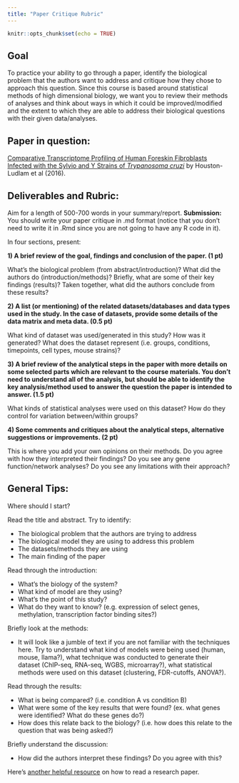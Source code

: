 ```yaml
---
title: "Paper Critique Rubric"
---
```


```r
knitr::opts_chunk$set(echo = TRUE)
```

## Goal

To practice your ability to go through a paper, identify the biological problem that the authors want to address and critique how they chose to approach this question. Since this course is based around statistical methods of high dimensional biology, we want you to review their methods of analyses and think about ways in which it could be improved/modified and the extent to which they are able to address their biological questions with their given data/analyses.

## Paper in question:

[Comparative Transcriptome Profiling of Human Foreskin Fibroblasts Infected with the Sylvio and Y Strains of *Trypanosoma cruzi*](https://journals.plos.org/plosone/article?id=10.1371/journal.pone.0159197) by Houston-Ludlam et al (2016).


## Deliverables and Rubric:

Aim for a length of 500-700 words in your summary/report. **Submission:** You should write your paper critique in .md format (notice that you don't need to write it in .Rmd since you are not going to have any R code in it). 

In four sections, present:

**1) A brief review of the goal, findings and conclusion of the paper. (1 pt) **

   What's the biological problem (from abstract/introduction)? What did the authors do (introduction/methods)? Briefly, what are some of their key findings (results)? Taken together, what did the authors conclude from these results?

**2) A list (or mentioning) of the related datasets/databases and data types used in the study. In the case of datasets, provide some details of the data matrix and meta data. (0.5 pt)**
 
   What kind of dataset was used/generated in this study? How was it generated? What does the dataset represent (i.e. groups, conditions, timepoints, cell types, mouse strains)?

**3) A brief review of the analytical steps in the paper with more details on some selected parts which are relevant to the course materials. You don’t need to understand all of the analysis, but should be able to identify the key analysis/method used to answer the question the paper is intended to answer. (1.5 pt)**

   What kinds of statistical analyses were used on this dataset? How do they control for variation between/within groups?

**4) Some comments and critiques about the analytical steps, alternative suggestions or improvements. (2 pt)**

   This is where you add your own opinions on their methods. Do you agree with how they interpreted their findings? Do you see any gene function/network analyses? Do you see any limitations with their approach?
   
## General Tips:

Where should I start?

Read the title and abstract. Try to identify:

 * The biological problem that the authors are trying to address
 * The biological model they are using to address this problem
 * The datasets/methods they are using
 * The main finding of the paper

Read through the introduction:

 * What's the biology of the system?
 * What kind of model are they using?
 * What's the point of this study?
 * What do they want to know? (e.g. expression of select genes, methylation, transcription factor binding sites?)
 
Briefly look at the methods:

 * It will look like a jumble of text if you are not familiar with the techniques here. Try to understand what kind of models were being used (human, mouse, llama?), what technique was conducted to generate their dataset (ChIP-seq, RNA-seq, WGBS, microarray?), what statistical methods were used on this dataset (clustering, FDR-cutoffs, ANOVA?).
 
Read through the results:

 * What is being compared? (i.e. condition A vs condition B)
 * What were some of the key results that were found? (ex. what genes were identified? What do these genes do?)
 * How does this relate back to the biology? (i.e. how does this relate to the question that was being asked?)
 
Briefly understand the discussion:

 * How did the authors interpret these findings? Do you agree with this?

Here's [another helpful resource](https://github.com/jtleek/readingpapers) on how to read a research paper.

